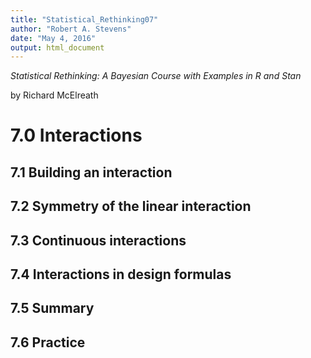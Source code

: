 ```yaml
---
title: "Statistical_Rethinking07"
author: "Robert A. Stevens"
date: "May 4, 2016"
output: html_document
---
```


*Statistical Rethinking: A Bayesian Course with Examples in R and Stan*

by Richard McElreath

# 7.0 Interactions  

## 7.1 Building an interaction  

## 7.2 Symmetry of the linear interaction  

## 7.3 Continuous interactions  

## 7.4 Interactions in design formulas  

## 7.5 Summary  

## 7.6 Practice  
